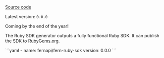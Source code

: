 [Source code](https://github.com/fern-api/fern/tree/main/generators/ruby)

Latest version: `0.0.0`

<Callout intent="tip">
Coming by the end of the year! 
</Callout>

<br />

The Ruby SDK generator outputs a fully functional Ruby
SDK. It can publish the SDK to [RubyGems.org](https://RubyGems.org).

<CodeBlock title="generators.yml">
```yaml
- name: fernapi/fern-ruby-sdk
  version: 0.0.0
```
</CodeBlock>
